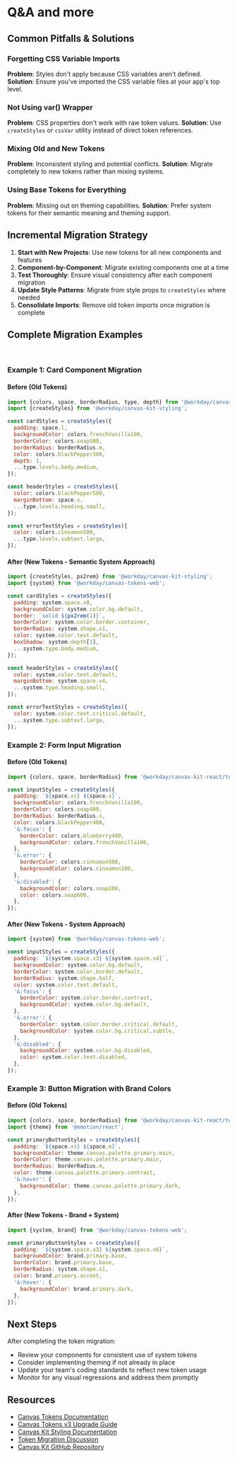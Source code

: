 <Meta title="Guides/Tokens Migration/Q&A and more" />

# Q&A and more

## Common Pitfalls & Solutions

### Forgetting CSS Variable Imports

**Problem**: Styles don't apply because CSS variables aren't defined. **Solution**: Ensure you've
imported the CSS variable files at your app's top level.

### Not Using var() Wrapper

**Problem**: CSS properties don't work with raw token values. **Solution**: Use `createStyles` or
`cssVar` utility instead of direct token references.

### Mixing Old and New Tokens

**Problem**: Inconsistent styling and potential conflicts. **Solution**: Migrate completely to new
tokens rather than mixing systems.

### Using Base Tokens for Everything

**Problem**: Missing out on theming capabilities. **Solution**: Prefer system tokens for their
semantic meaning and theming support.

## Incremental Migration Strategy

1. **Start with New Projects**: Use new tokens for all new components and features
2. **Component-by-Component**: Migrate existing components one at a time
3. **Test Thoroughly**: Ensure visual consistency after each component migration
4. **Update Style Patterns**: Migrate from style props to `createStyles` where needed
5. **Consolidate Imports**: Remove old token imports once migration is complete

## Complete Migration Examples

<br />

### Example 1: Card Component Migration

#### Before (Old Tokens)

```javascript
import {colors, space, borderRadius, type, depth} from '@workday/canvas-kit-react/tokens';
import {createStyles} from '@workday/canvas-kit-styling';

const cardStyles = createStyles({
  padding: space.l,
  backgroundColor: colors.frenchVanilla100,
  borderColor: colors.soap500,
  borderRadius: borderRadius.m,
  color: colors.blackPepper300,
  depth: 1,
  ...type.levels.body.medium,
});

const headerStyles = createStyles({
  color: colors.blackPepper500,
  marginBottom: space.s,
  ...type.levels.heading.small,
});

const errorTextStyles = createStyles({
  color: colors.cinnamon500,
  ...type.levels.subtext.large,
});
```

#### After (New Tokens - Semantic System Approach)

```javascript
import {createStyles, px2rem} from '@workday/canvas-kit-styling';
import {system} from '@workday/canvas-tokens-web';

const cardStyles = createStyles({
  padding: system.space.x8,
  backgroundColor: system.color.bg.default,
  border: `solid ${px2rem(1)}`,
  borderColor: system.color.border.container,
  borderRadius: system.shape.x1,
  color: system.color.text.default,
  boxShadow: system.depth[1],
  ...system.type.body.medium,
});

const headerStyles = createStyles({
  color: system.color.text.default,
  marginBottom: system.space.x4,
  ...system.type.heading.small,
});

const errorTextStyles = createStyles({
  color: system.color.text.critical.default,
  ...system.type.subtext.large,
});
```

### Example 2: Form Input Migration

#### Before (Old Tokens)

```javascript
import {colors, space, borderRadius} from '@workday/canvas-kit-react/tokens';

const inputStyles = createStyles({
  padding: `${space.xs} ${space.s}`,
  backgroundColor: colors.frenchVanilla100,
  borderColor: colors.soap400,
  borderRadius: borderRadius.s,
  color: colors.blackPepper400,
  '&:focus': {
    borderColor: colors.blueberry400,
    backgroundColor: colors.frenchVanilla100,
  },
  '&.error': {
    borderColor: colors.cinnamon500,
    backgroundColor: colors.cinnamon100,
  },
  '&:disabled': {
    backgroundColor: colors.soap200,
    color: colors.soap600,
  },
});
```

#### After (New Tokens - System Approach)

```javascript
import {system} from '@workday/canvas-tokens-web';

const inputStyles = createStyles({
  padding: `${system.space.x3} ${system.space.x4}`,
  backgroundColor: system.color.bg.default,
  borderColor: system.color.border.default,
  borderRadius: system.shape.half,
  color: system.color.text.default,
  '&:focus': {
    borderColor: system.color.border.contrast,
    backgroundColor: system.color.bg.default,
  },
  '&.error': {
    borderColor: system.color.border.critical.default,
    backgroundColor: system.color.bg.critical.subtle,
  },
  '&:disabled': {
    backgroundColor: system.color.bg.disabled,
    color: system.color.text.disabled,
  },
});
```

### Example 3: Button Migration with Brand Colors

#### Before (Old Tokens)

```javascript
import {colors, space, borderRadius} from '@workday/canvas-kit-react/tokens';
import {theme} from '@emotion/react';

const primaryButtonStyles = createStyles({
  padding: `${space.xs} ${space.m}`,
  backgroundColor: theme.canvas.palette.primary.main,
  borderColor: theme.canvas.palette.primary.main,
  borderRadius: borderRadius.m,
  color: theme.canvas.palette.primary.contrast,
  '&:hover': {
    backgroundColor: theme.canvas.palette.primary.dark,
  },
});
```

#### After (New Tokens - Brand + System)

```javascript
import {system, brand} from '@workday/canvas-tokens-web';

const primaryButtonStyles = createStyles({
  padding: `${system.space.x3} ${system.space.x6}`,
  backgroundColor: brand.primary.base,
  borderColor: brand.primary.base,
  borderRadius: system.shape.x1,
  color: brand.primary.accent,
  '&:hover': {
    backgroundColor: brand.primary.dark,
  },
});
```

## Next Steps

After completing the token migration:

- Review your components for consistent use of system tokens
- Consider implementing theming if not already in place
- Update your team's coding standards to reflect new token usage
- Monitor for any visual regressions and address them promptly

## Resources

- [Canvas Tokens Documentation](https://canvas.workday.com/styles/tokens/)
- [Canvas Tokens v3 Upgrade Guide](https://workday.github.io/canvas-tokens/?path=/docs/guides-upgrade-guides-v3-overview--docs)
- [Canvas Kit Styling Documentation](https://workday.github.io/canvas-kit/?path=/docs/styling-getting-started-overview--docs)
- [Token Migration Discussion](https://github.com/Workday/canvas-tokens/discussions/77)
- [Canvas Kit GitHub Repository](https://github.com/Workday/canvas-kit)
